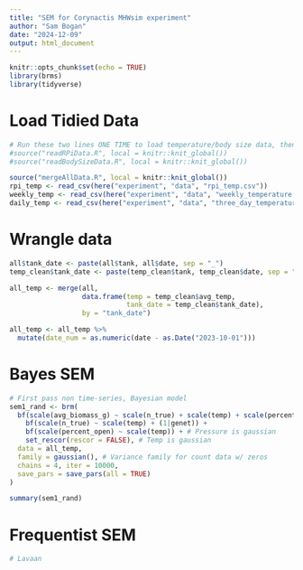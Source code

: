 ```yaml
---
title: "SEM for Corynactis MHWsim experiment"
author: "Sam Bogan"
date: "2024-12-09"
output: html_document
---
```


```r
knitr::opts_chunk$set(echo = TRUE)
library(brms)
library(tidyverse)
```

# Load Tidied Data
```r
# Run these two lines ONE TIME to load temperature/body size data, then save the file to your local machine
#source("readRPiData.R", local = knitr::knit_global())
#source("readBodySizeData.R", local = knitr::knit_global())

source("mergeAllData.R", local = knitr::knit_global())
rpi_temp <- read_csv(here("experiment", "data", "rpi_temp.csv"))
weekly_temp <- read_csv(here("experiment", "data", "weekly_temperature.csv"))
daily_temp <- read_csv(here("experiment", "data", "three_day_temperature.csv"))
```

# Wrangle data
```r
all$tank_date <- paste(all$tank, all$date, sep = "_")
temp_clean$tank_date <- paste(temp_clean$tank, temp_clean$date, sep = "_")

all_temp <- merge(all,
                  data.frame(temp = temp_clean$avg_temp,
                             tank_date = temp_clean$tank_date),
                  by = "tank_date")

all_temp <- all_temp %>% 
  mutate(date_num = as.numeric(date - as.Date("2023-10-01")))
```

# Bayes SEM
```r
# First pass non time-series, Bayesian model
sem1_rand <- brm(
  bf(scale(avg_biomass_g) ~ scale(n_true) + scale(temp) + scale(percent_open)) +
    bf(scale(n_true) ~ scale(temp) + (1|genet)) +
    bf(scale(percent_open) ~ scale(temp)) + # Pressure is gaussian
    set_rescor(rescor = FALSE), # Temp is gaussian 
  data = all_temp,
  family = gaussian(), # Variance family for count data w/ zeros
  chains = 4, iter = 10000,
  save_pars = save_pars(all = TRUE)
)

summary(sem1_rand)
```

# Frequentist SEM
```r
# Lavaan

```

